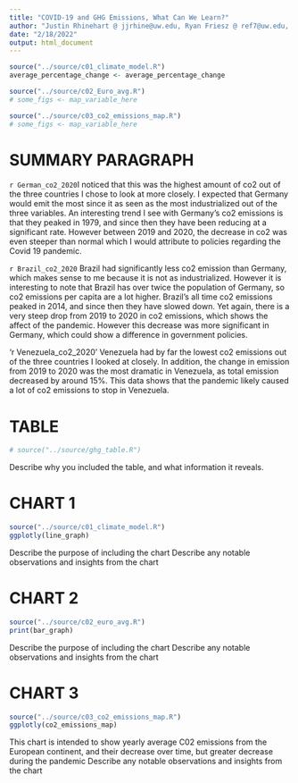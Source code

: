 ---
title: "COVID-19 and GHG Emissions, What Can We Learn?"
author: "Justin Rhinehart @ jjrhine@uw.edu, Ryan Friesz @ ref7@uw.edu, Tom Jubin @ tomjubin@uw.edu, Liam Dale @ liamdale@uw.edu"
date: "2/18/2022"
output: html_document
---

<!-- 
[]INSERT P01
[]WRITE AUDIENCE PARAGRAPH
[]WRITE SUMMARY PARAGRAPH
[x]LINK CHARTS/TABLES 
-->

<!-- SOURCING FILES -->
```{r, echo = FALSE, warning=FALSE}
source("../source/c01_climate_model.R")
average_percentage_change <- average_percentage_change

source("../source/c02_Euro_avg.R")
# some_figs <- map_variable_here

source("../source/c03_co2_emissions_map.R")
# some_figs <- map_variable_here

```

<!-- VARIABLES!!!
average_percentage_change <- AVG. MODEL EMISSIONS VS REAL WORLD PERCENT DIFF. (14.28% decrease)
German_co2_2020 <- GERMANY CO2 2020
Brazil_c02_2020 <- BRAZIL CO2 2020
Venezuala_co2_2020 <- VENEZUALA CO2 2020
-->

# SUMMARY PARAGRAPH
`r German_co2_2020`I noticed that this was the highest amount of co2 out of the three  countries I chose to look at more closely. I expected that Germany would emit the most since it as seen as the most industrialized out of the three variables. An interesting trend I see with Germany's co2 emissions is that they peaked in 1979, and since then they have been reducing at a significant rate. However between 2019 and 2020, the decrease in co2 was even steeper than normal which I would attribute to policies regarding the Covid 19 pandemic.

`r Brazil_co2_2020` Brazil had significantly less co2 emission than Germany, which makes sense to me because it is not as industrialized. However it is interesting to note that Brazil has over twice the population of Germany, so co2 emissions per capita are a lot higher. Brazil's all time co2 emissions peaked in 2014, and since then they have slowed down. Yet again, there is a very steep drop from 2019 to 2020 in co2 emissions, which shows the affect of the pandemic. However this decrease was more significant in Germany, which could show a difference in government policies.

'r Venezuela_co2_2020' Venezuela had by far the lowest co2 emissions out of the three countries I looked at closely. In addition, the change in emission from 2019 to 2020 was the most dramatic in Venezuela, as total emission decreased by around 15%. This data shows that the pandemic likely caused a lot of co2 emissions to stop in Venezuela. 

# TABLE
```{r}
# source("../source/ghg_table.R")
```
Describe why you included the table, and what information it reveals.

# CHART 1
```{r, echo = FALSE, warning=FALSE}
source("../source/c01_climate_model.R")
ggplotly(line_graph)
```
Describe the purpose of including the chart
Describe any notable observations and insights from the chart

# CHART 2
```{r, echo = FALSE, warning=FALSE}
source("../source/c02_euro_avg.R")
print(bar_graph)
```
Describe the purpose of including the chart
Describe any notable observations and insights from the chart

# CHART 3
```{r, echo = FALSE, warning=FALSE}
source("../source/c03_co2_emissions_map.R")
ggplotly(co2_emissions_map)
```
This chart is intended to show yearly average C02 emissions from the European continent, and their decrease over time, but greater decrease during the pandemic
Describe any notable observations and insights from the chart
